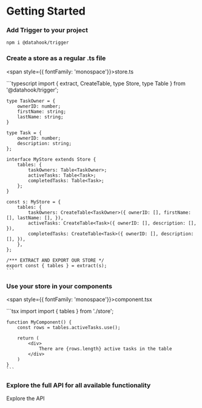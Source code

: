 
# Getting Started

### Add Trigger to your project

```bash
npm i @datahook/trigger
```

### Create a store as a regular .ts file

<span style={{ fontFamily: 'monospace'}}>store.ts</span>

<div className={codeWrapper}>
    ```typescript
    import { extract, CreateTable, type Store, type Table } from '@datahook/trigger';

    type TaskOwner = {
        ownerID: number;
        firstName: string;
        lastName: string;
    }

    type Task = {
        ownerID: number;
        description: string;
    };

    interface MyStore extends Store {
        tables: {
            taskOwners: Table<TaskOwner>;
            activeTasks: Table<Task>;
            completedTasks: Table<Task>;
        };
    }

    const s: MyStore = {
        tables: {
            taskOwners: CreateTable<TaskOwner>({ ownerID: [], firstName: [], lastName: [], }),
            activeTasks: CreateTable<Task>({ ownerID: [], description: [], }),
            completedTasks: CreateTable<Task>({ ownerID: [], description: [], }),
        },
    };

    /*** EXTRACT AND EXPORT OUR STORE */
    export const { tables } = extract(s);
    ```
</div>

### Use your store in your components

<span style={{ fontFamily: 'monospace'}}>component.tsx</span>

<div className={codeWrapper}>
    ```tsx
    import import { tables } from './store';

    function MyComponent() {
        const rows = tables.activeTasks.use();

        return (
            <div>
                There are {rows.length} active tasks in the table
            </div>
        )
    }
    ```
</div>

### Explore the full API for all available functionality

<Link to="/api">Explore the API</Link>